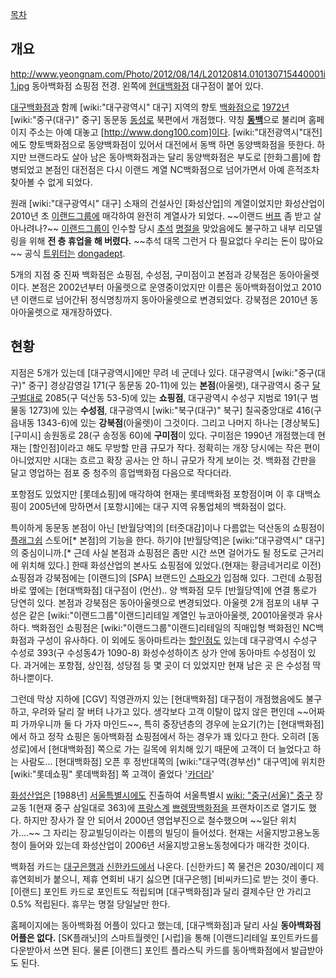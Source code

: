 [[목차]]
== 개요 ==
http://www.yeongnam.com/Photo/2012/08/14/L20120814.010130715440001i1.jpg
동아백화점 쇼핑점 전경. 왼쪽에 [[현대백화점]] 대구점이 붙어 있다.

[[대구백화점]]과 함께 [wiki:"대구광역시" 대구] 지역의 향토 [[백화점]]으로 [[1972년]] [wiki:"중구(대구)" 중구] 동문동 [[동성로]] 북편에서 개점했다. 약칭 '''[[동백]]'''으로 불리며 홈페이지 주소는 아예 대놓고 [http://www.dong100.com]이다. [wiki:"대전광역시"대전]에도 향토백화점으로 동양백화점이 있어서 대전에서 동백 하면 동양백화점을 뜻한다. 하지만 브랜드라도 살아 남은 동아백화점과는 달리 동양백화점은 부도로 [한화그룹]에 합병되었고 본점인 대전점은 다시 이랜드 계열 NC백화점으로 넘어가면서 아예 흔적조차 찾아볼 수 없게 되었다. 

원래 [wiki:"대구광역시" 대구] 소재의 건설사인 [화성산업]의 계열이었지만 화성산업이 2010년 초 [[이랜드그룹]]에 매각하여 완전히 계열사가 되었다. ~~이랜드 [[버프]] 좀 받고 살아나려나?~~  [[이랜드그룹]]이 인수할 당시 [[추석]] [[명절]]을 맞았음에도 불구하고 내부 리모델링을 위해 '''전 층 휴업을 해 버렸다.''' ~~추석 대목 그런거 다 필요없다 우리는 돈이 많아요~~ 공식 [[트위터]]는 [http://twitter.com/dongadept dongadept].

5개의 지점 중 진짜 백화점은 쇼핑점, 수성점, 구미점이고 본점과 강북점은 동아아울렛이다. 본점은 2002년부터 아울렛으로 운영중이었지만 이름은 동아백화점이었고 2010년 이랜드로 넘어간뒤 정식명칭까지 동아아울렛으로 변경되었다. 강북점은 2010년 동아아울렛으로 재개장하였다. 

== 현황 ==
지점은 5개가 있는데 [대구광역시]에만 무려 네 군데나 있다. 대구광역시 [wiki:"중구(대구)" 중구] 경상감영길 171(구 동문동 20-11)에 있는 '''본점'''(아울렛), 대구광역시 중구 [[달구벌대로]] 2085(구 덕산동 53-5)에 있는 '''쇼핑점''', 대구광역시 수성구 지범로 191(구 범물동 1273)에 있는 '''수성점''', 대구광역시 [wiki:"북구(대구)" 북구] 칠곡중앙대로 416(구 읍내동 1343-6)에 있는 '''강북점'''(아울렛)이 그것이다. 그리고 나머지 하나는 [경상북도] [구미시] 송원동로 28(구 송정동 60)에 '''구미점'''이 있다. 구미점은 1990년 개점했는데 현재는 [할인점]이라고 해도 무방할 만큼 규모가 작다. 정확히는 개장 당시에는 작은 편이 아니었지만 시대는 흐르고 확장 공사는 안 하니 규모가 작게 보이는 것. 백화점 간판을 달고 영업하는 점포 중 청주의 흥업백화점 다음으로 작다더라.  

포항점도 있었지만 [롯데쇼핑]에 매각하여 현재는 롯데백화점 포항점이며 이 후 대백쇼핑이 2005년에 망하면서 [포항시]에는 대구 지역 유통업체의 백화점이 없다.

특이하게 동문동 본점이 아닌 [반월당역]의 [터줏대감]이나 다름없는 덕산동의 쇼핑점이 [[플래그쉽]] 스토어[* 본점]의 기능을 한다. 하기야 [반월당역]은 [wiki:"대구광역시" 대구]의 중심이니까.[* 근데 사실 본점과 쇼핑점은 좀만 시간 쓰면 걸어가도 될 정도로 근거리에 위치해 있다.] 한때 화성산업의 본사도 쇼핑점에 있었다.(현재는 황금네거리로 이전) 쇼핑점과 강북점에는 [이랜드]의 [SPA] 브랜드인 [[스파오]]가 입점해 있다. 그런데 쇼핑점 바로 옆에는 [현대백화점] 대구점이 (먼산).. 양 백화점 모두 [반월당역]에 연결 통로가 당연히 있다. 본점과 강북점은 동아아울렛으로 변경되었다. 아울렛 2개 점포의 내부 구성은 같은 [wiki:"이랜드그룹"이랜드]리테일 계열인 뉴코아아울렛, 2001아울렛과 유사하다. 백화점인 쇼핑점은 [wiki:"이랜드그룹"이랜드]리테일의 직매입형 백화점인 NC백화점과 구성이 유사하다. 
이 외에도 동아마트라는 [[할인점]]도 있는데 대구광역시 수성구 수성로 393(구 수성동4가 1090-8) 화성수성하이츠 상가 안에 동아마트 수성점이 있다. 과거에는 포항점, 상인점, 성당점 등 몇 곳이 더 있었지만 현재 남은 곳 은 수성점 딱 하나뿐이다.

그런데 막상 지하에 [CGV] 직영관까지 있는 [현대백화점] 대구점이 개점했음에도 불구하고, 우려와 달리 잘 버텨 나가고 있다. 생각보다 고객 이탈이 많지 않은 편인데 ~~어짜피 가까우니까 둘 다 가자 마인드~~, 특히 중장년층의 경우에 눈요기(?)는 [현대백화점]에서 하고 정작 쇼핑은 동아백화점 쇼핑점에서 하는 경우가 꽤 있다고 한다. 오히려 [동성로]에서 [현대백화점] 쪽으로 가는 길목에 위치해 있기 때문에 고객이 더 늘었다고 하는 사람도... [현대백화점] 오픈 후 정반대쪽의 [wiki:"대구역(경부선)" 대구역]에 위치한 [wiki:"롯데쇼핑" 롯데백화점] 쪽 고객이 줄었다 '[[카더라]]'

[[화성산업]]은 [1988년] [[서울특별시]]에도 진출하여 서울특별시 [[wiki: "중구(서울)" 중구]] 장교동 1(현재 중구 삼일대로 363)에 [[프랑스]]계 [[쁘렝땅백화점]]을 프랜차이즈로 열기도 했다. 하지만  장사가 잘 안 되어서 2000년 영업부진으로 철수했으며 ~~일단 위치가....~~ 그 자리는 장교빌딩이라는 이름의 빌딩이 들어섰다. 현재는 서울지방고용노동청이 들어와 있는데 화성산업이 2006년 서울지방고용노동청에다가 매각한 것이다.

백화점 카드는 [[대구은행]]과 [[신한카드]]에서 나온다. [신한카드] 쪽 물건은 2030/레이디 제휴연회비가 붙으니, 제휴 연회비 내기 싫으면 [대구은행] [비씨카드]로 받는 것이 좋다. [이랜드] 포인트 카드로 포인트도 적립되며 [대구백화점]과 달리 결제수단 안 가리고 0.5% 적립된다. 휴무는 명절 당일날만 한다.

홈페이지에는 동아백화점 어플이 있다고 했는데, [대구백화점]과 달리 사실 '''동아백화점 어플은 없다.''' [SK플래닛]의 스마트월렛인 [시럽]을 통해 [이랜드]리테일 포인트카드를 다운받아서 쓰면 된다. 물론 [이랜드] 포인트 플라스틱 카드를 동아백화점에서 발급받아도 된다.
